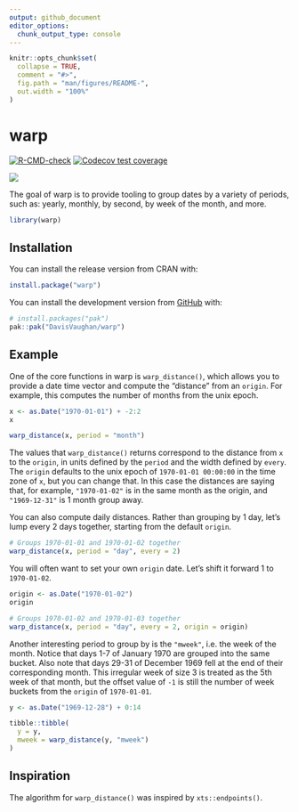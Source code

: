 ```yaml
---
output: github_document
editor_options:
  chunk_output_type: console
---
```


<!-- README.md is generated from README.Rmd. Please edit that file -->

```r
knitr::opts_chunk$set(
  collapse = TRUE,
  comment = "#>",
  fig.path = "man/figures/README-",
  out.width = "100%"
)
```

# warp

<!-- badges: start -->
[![R-CMD-check](https://github.com/DavisVaughan/warp/actions/workflows/R-CMD-check.yaml/badge.svg)](https://github.com/DavisVaughan/warp/actions/workflows/R-CMD-check.yaml)
[![Codecov test coverage](https://codecov.io/gh/DavisVaughan/warp/branch/main/graph/badge.svg)](https://app.codecov.io/gh/DavisVaughan/warp?branch=main)
<!-- badges: end -->

![](https://media.giphy.com/media/jjeK2Er3E5igw/giphy.gif)

The goal of warp is to provide tooling to group dates by a variety of periods, such as: yearly, monthly, by second, by week of the month, and more.

```r
library(warp)
```

## Installation

You can install the release version from CRAN with:

```r
install.package("warp")
```

You can install the development version from [GitHub](https://github.com/) with:

``` r
# install.packages("pak")
pak::pak("DavisVaughan/warp")
```

## Example

One of the core functions in warp is `warp_distance()`, which allows you to provide a date time vector and compute the "distance" from an `origin`. For example, this computes the number of months from the unix epoch.

```r
x <- as.Date("1970-01-01") + -2:2
x

warp_distance(x, period = "month")
```

The values that `warp_distance()` returns correspond to the distance from `x` to the `origin`, in units defined by the `period` and the width defined by `every`. The `origin` defaults to the unix epoch of `1970-01-01 00:00:00` in the time zone of `x`, but you can change that. In this case the distances are saying that, for example, `"1970-01-02"` is in the same month as the origin, and `"1969-12-31"` is 1 month group away.

You can also compute daily distances. Rather than grouping by 1 day, let's lump every 2 days together, starting from the default `origin`.

```r
# Groups 1970-01-01 and 1970-01-02 together
warp_distance(x, period = "day", every = 2)
```

You will often want to set your own `origin` date. Let's shift it forward 1 to `1970-01-02`.

```r
origin <- as.Date("1970-01-02")
origin

# Groups 1970-01-02 and 1970-01-03 together
warp_distance(x, period = "day", every = 2, origin = origin)
```

Another interesting period to group by is the `"mweek"`, i.e. the week of the month. Notice that days 1-7 of January 1970 are grouped into the same bucket. Also note that days 29-31 of December 1969 fell at the end of their corresponding month. This irregular week of size 3 is treated as the 5th week of that month, but the offset value of `-1` is still the number of week buckets from the `origin` of `1970-01-01`.

```r
y <- as.Date("1969-12-28") + 0:14

tibble::tibble(
  y = y,
  mweek = warp_distance(y, "mweek")
)
```


## Inspiration

The algorithm for `warp_distance()` was inspired by `xts::endpoints()`.
